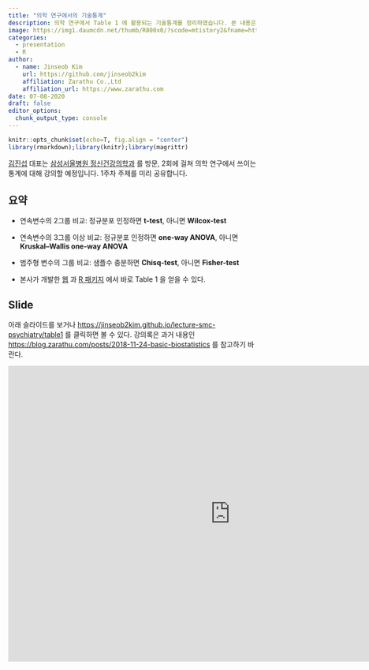 ```yaml
---
title: "의학 연구에서의 기술통계"
description: 의학 연구에서 Table 1 에 활용되는 기술통계를 정리하였습니다. 본 내용은 삼성서울병원 정신건강의학과 교육에 이용될 예정입니다.
image: https://img1.daumcdn.net/thumb/R800x0/?scode=mtistory2&fname=https%3A%2F%2Fk.kakaocdn.net%2Fdn%2FbK0iKZ%2FbtqEp09BlwB%2FYA5IrTDRSc8TskwLtCjbHk%2Fimg.jpg
categories:
  - presentation
  - R
author:
  - name: Jinseob Kim
    url: https://github.com/jinseob2kim
    affiliation: Zarathu Co.,Ltd
    affiliation_url: https://www.zarathu.com
date: 07-08-2020
draft: false
editor_options: 
  chunk_output_type: console
---
```


<style type="text/css">
details:hover { cursor: pointer }
</style>


```r
knitr::opts_chunk$set(echo=T, fig.align = "center")
library(rmarkdown);library(knitr);library(magrittr)
```

[김진섭](https://github.com/jinseob2kim) 대표는 [삼성서울병원 정신건강의학과](http://www.samsunghospital.com/home/reservation/deptDetailInfo.do?DP_CODE=PSY) 를 방문, 2회에 걸쳐 의학 연구에서 쓰이는 통계에 대해 강의할 예정입니다. 1주차 주제를 미리 공유합니다.   



## 요약 

* 연속변수의 2그룹 비교: 정규분포 인정하면 **t-test**, 아니면 **Wilcox-test**


* 연속변수의 3그룹 이상 비교: 정규분포 인정하면 **one-way ANOVA**, 아니면 **Kruskal–Wallis one-way ANOVA**


* 범주형 변수의 그룹 비교: 샘플수 충분하면 **Chisq-test**, 아니면 **Fisher-test**


* 본사가 개발한 [웹](www.app.zarathu.com) 과 [R 패키지](https://CRAN.R-project.org/package=jsmodule) 에서 바로 Table 1 을 얻을 수 있다.




## Slide

아래 슬라이드를 보거나 [https://jinseob2kim.github.io/lecture-smc-psychiatry/table1](https://jinseob2kim.github.io/lecture-smc-psychiatry/table1) 를 클릭하면 볼 수 있다.  강의록은 과거 내용인  [https://blog.zarathu.com/posts/2018-11-24-basic-biostatistics](https://blog.zarathu.com/posts/2018-11-24-basic-biostatistics) 를 참고하기 바란다.

<iframe src="https://jinseob2kim.github.io/lecture-smc-psychiatry/table1/index.html" width="900" height="600" style="border: none;"></iframe>

